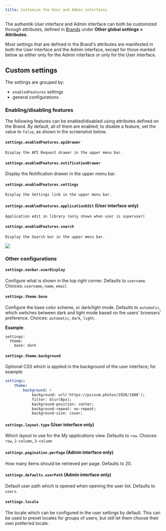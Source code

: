 ```yaml
---
title: Customize the User and Admin interfaces
---
```


The authentik User interface and Admin interface can both be customized through attributes, defined in [Brands](../../../sys-mgmt/brands.md) under **Other global settings > Attributes**.

Most settings that are defined in the Brand's attributes are manifested in _both_ the User interface and the Admin interface, except for those marked below as either only for the Admin interface or only for the User interface.

## Custom settings

The settings are grouped by:

- `enabledFeatures` settings
- general configurations

### Enabling/disabling features

The following features can be enabled/disabled using attributes defined on the Brand. By default, all of them are enabled; to disable a feature, set the value to `false`, as shown in the screenshot below.

#### `settings.enabledFeatures.apiDrawer`

    Display the API Request drawer in the upper menu bar.

#### `settings.enabledFeatures.notificationDrawer`

   Display the Notification drawer in the upper menu bar.

#### `settings.enabledFeatures.settings`

    Display the Settings link in the upper menu bar.

#### `settings.enabledFeatures.applicationEdit` (User interface only)

    Application edit in library (only shown when user is superuser)

#### `settings.enabledFeatures.search`

    Display the Search bar in the upper menu bar.

![](./global-attributes.png)

### Other configurations

#### `settings.navbar.userDisplay`

Configure what is shown in the top right corner. Defaults to `username`. Choices: `username`, `name`, `email`

#### `settings.theme.base`

Configure the base color scheme, or dark/light mode. Defaults to `automatic`, which switches between dark and light mode based on the users' browsers' preference. Choices: `automatic`, `dark`, `light`.

**Example**:

```
settings:
  theme:
    base: dark
```

#### `settings.theme.background`

Optional CSS which is applied in the background of the user interface; for example

```yaml
settings:
    theme:
        background: >
            background: url('https://picsum.photos/1920/1080');
            filter: blur(8px);
            background-position: center;
            background-repeat: no-repeat;
            background-size: cover;
```

#### `settings.layout.type` (User interface only)

Which layout to use for the _My applications_ view. Defaults to `row`. Choices: `row`, `2-column`, `3-column`

#### `settings.pagination.perPage` (Admin interface only)

How many items should be retrieved per page. Defaults to 20.

#### `settings.defaults.userPath` (Admin interface only)

Default user path which is opened when opening the user list. Defaults to `users`.

#### `settings.locale`

The locale which can be configured in the user settings by default. This can be used to preset locales for groups of users, but still let them choose their own preferred locale.


<Global />
